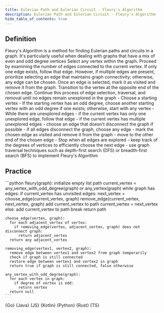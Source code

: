 ```yaml
---
title: Eulerian Path and Eulerian Circuit - Fleury's Algorithm
description: Eulerian Path and Eulerian Circuit - Fleury's Algorithm
hide_table_of_contents: true
---
```





## Definition

<Tabs queryString="primary">
  <TabItem value="definition" label="Definition">
    Fleury's Algorithm is a method for finding Eulerian paths and circuits in a graph. It's particularly useful when dealing with graphs that have a mix of even and odd degree vertices
  </TabItem>
  <TabItem value="how" label="Explanation">
    Select any vertex within the graph. Proceed by examining the number of edges connected to the current vertex. If only one edge exists, follow that edge. However, if multiple edges are present, prioritize selecting an edge that maintains graph connectivity; otherwise, any edge can be chosen. Once an edge is selected, mark it as visited and remove it from the graph. Transition to the vertex at the opposite end of the chosen edge. Continue this process of edge selection, traversal, and removal until no edges remain unexplored in the graph
  </TabItem>
  <TabItem value="guidance" label="Guidance">
    - Choose a starting vertex
    - If the starting vertex has an odd degree, choose another starting vertex with an odd degree if one exists; otherwise, start with any vertex
    - While there are unexplored edges
      - if the current vertex has only one unexplored edge, follow that edge
      - if the current vertex has multiple unexplored edges
        - choose an edge that doesn't disconnect the graph if possible
        - if all edges disconnect the graph, choose any edge
      - mark the chosen edge as visited and remove it from the graph
      - move to the other end of the chosen edge
    - Stop when all edges are explored
  </TabItem>
  <TabItem value="tips" label="Tips">
    - keep track of the degrees of vertices to efficiently choose the next edge
    - use graph traversal techniques such as depth-first search (DFS) or breadth-first search (BFS) to implement Fleury's Algorithm
  </TabItem>
</Tabs>

## Practice

<Tabs queryString="primary">
  <TabItem value="practice" label="Practice">
    ```python
    fleury(graph):
      initialize empty list path
      current_vertex = any_vertex_with_odd_degree(graph) or any_vertex(graph)
      while graph has edges:
        if current_vertex has unvisited edges:
          next_vertex = choose_edge(current_vertex, graph)
          remove_edge(current_vertex, next_vertex, graph)
          add current_vertex to path
          current_vertex = next_vertex
        else:
          add current_vertex to path
          break
      return path

    choose_edge(vertex, graph):
      for each adjacent_vertex of vertex:
        if removing_edge(vertex, adjacent_vertex, graph) does not disconnect graph:
          return adjacent_vertex
      return any adjacent_vertex

    removing_edge(vertex1, vertex2, graph):
      remove edge between vertex1 and vertex2 from graph temporarily
      check if graph is still connected
      restore edge between vertex1 and vertex2 in graph
      return true if graph is still connected, false otherwise

    any_vertex_with_odd_degree(graph):
      for each vertex in graph:
        if degree of vertex is odd:
          return vertex
      return null
    ```
  </TabItem>
  <TabItem value="solution" label="Solution">
    <Tabs queryString="code">
      <TabItem
        value="go"
        label=""
        attributes={{ title: "Go Lang", className: "code_lang go m" }}
      >
        <CodeBlock language="go">{Go}</CodeBlock>
      </TabItem>
      <TabItem
        value="java"
        label=""
        attributes={{ title: "Java", className: "code_lang java m" }}
      >
        <CodeBlock language="java">{Java}</CodeBlock>
      </TabItem>
      <TabItem
        value="js"
        label=""
        attributes={{ title: "JavaScript", className: "code_lang js m" }}
      >
        <CodeBlock language="js">{JS}</CodeBlock>
      </TabItem>
      <TabItem
        value="kotlin"
        label=""
        attributes={{ title: "Kotlin", className: "code_lang kotlin m" }}
      >
        <CodeBlock language="kotlin">{Kotlin}</CodeBlock>
      </TabItem>
      <TabItem
        value="python"
        label=""
        attributes={{ title: "Python", className: "code_lang python m" }}
      >
        <CodeBlock language="python">{Python}</CodeBlock>
      </TabItem>
      <TabItem
        value="rust"
        label=""
        attributes={{ title: "Rust", className: "code_lang rust m" }}
      >
        <CodeBlock language="rust">{Rust}</CodeBlock>
      </TabItem>
      <TabItem
        value="ts"
        label=""
        attributes={{ title: "TypeScript", className: "code_lang ts m" }}
      >
        <CodeBlock language="ts">{TS}</CodeBlock>
      </TabItem>
    </Tabs>
  </TabItem>
</Tabs>
